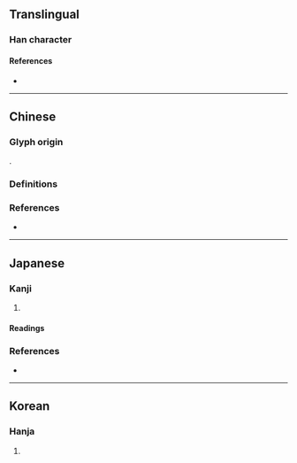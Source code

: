 {{also|劒}}
{{character info/new}}
==Translingual==

===Han character===
{{Han char|rn=18|rad=刀|as=14|sn=16|four=|canj=OOSK|ids=⿰僉刄}}

====References====
* {{Han ref|kx=0145.211|dkj=02245|dj=0327.020|hdz=10360.070|uh=5294}}

----

==Chinese==

===Glyph origin===
{{Han compound|僉|刄|ls=ic|ls2=psc|c1=p|c2=s}}.

===Definitions===
{{zh-see|劍|v}}

===References===
* {{R:twedu|A00377-004}}

----

==Japanese==
{{ja-kanji forms|剱|劔}}

===Kanji===
{{ja-kanji|grade=|rs=刀14|shin=剱}}

# {{alternative form of|ja|剣}}

====Readings====
{{ja-readings
|goon=こん<こん<こむ
|kanon=けん<けん<けむ
|kun=つるぎ-<つるぎ-<つるき-
}}

===References===
* {{R:Koseki Moji|026130}}

----

==Korean==

===Hanja===
{{ko-hanja|hangeul=[[검]]|rv=geom|mr=kŏm}}

# {{rfdef|ko|sort=刀14}}